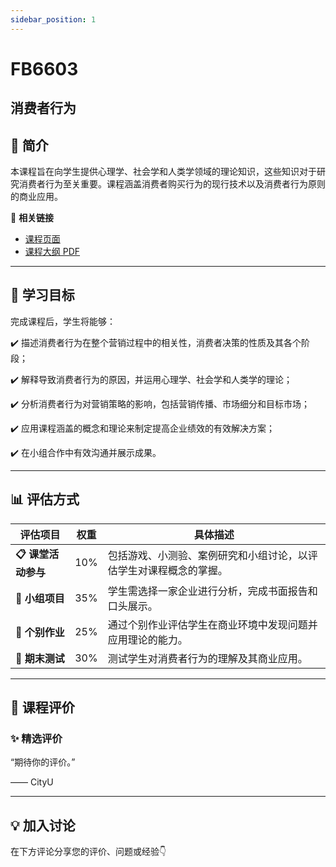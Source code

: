 ```yaml
---
sidebar_position: 1
---
```


# FB6603
## 消费者行为

## **📘 简介**
本课程旨在向学生提供心理学、社会学和人类学领域的理论知识，这些知识对于研究消费者行为至关重要。课程涵盖消费者购买行为的现行技术以及消费者行为原则的商业应用。

🔗 **相关链接**
- [课程页面](https://www.cityu.edu.hk/catalogue/pg/202425/course/FB6603.htm)
- [课程大纲 PDF](https://www.cityu.edu.hk/catalogue/pg/202425/course/FB6603.pdf)

---

## **🎯 学习目标**

完成课程后，学生将能够：


✔️ 描述消费者行为在整个营销过程中的相关性，消费者决策的性质及其各个阶段；

✔️ 解释导致消费者行为的原因，并运用心理学、社会学和人类学的理论；

✔️ 分析消费者行为对营销策略的影响，包括营销传播、市场细分和目标市场；

✔️ 应用课程涵盖的概念和理论来制定提高企业绩效的有效解决方案；

✔️ 在小组合作中有效沟通并展示成果。

---

## **📊 评估方式**

| **评估项目**               | **权重** | **具体描述**                                                                                     |
|---------------------------|---------|-----------------------------------------------------------------------------------------------|
| **📋 课堂活动参与**          | 10%     | 包括游戏、小测验、案例研究和小组讨论，以评估学生对课程概念的掌握。                                |
| **📝 小组项目**             | 35%     | 学生需选择一家企业进行分析，完成书面报告和口头展示。                                             |
| **📄 个别作业**             | 25%     | 通过个别作业评估学生在商业环境中发现问题并应用理论的能力。                                       |
| **🎤 期末测试**             | 30%     | 测试学生对消费者行为的理解及其商业应用。                                                        |

---

## **💬 课程评价**

### ✨ **精选评价**
<div className={commentStyles.commentBox}>
    <p className={commentStyles.commentText}>
        “期待你的评价。”
    </p>
    <p className={commentStyles.commentAuthor}>—— CityU</p>
</div>

---

## **💡 加入讨论**

在下方评论分享您的评价、问题或经验👇
<Utterances />